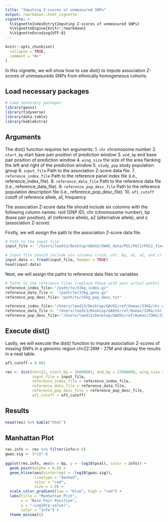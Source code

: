 ```yaml
---
title: "Imputing Z-scores of unmeasured SNPs"
output: rmarkdown::html_vignette
vignette: >
  %\VignetteIndexEntry{Imputing Z-scores of unmeasured SNPs}
  %\VignetteEngine{knitr::rmarkdown}
  %\VignetteEncoding{UTF-8}
---
```


```r
knitr::opts_chunk$set(
  collapse = TRUE,
  comment = "#>"
)
```

In this vignette, we will show how to use dist() to impute association Z-scores of unmeasureds SNPs from ethnically homogeneous cohorts.  

## Load necessary packages
```r
# Load necessary packages
library(gauss)
library(tidyverse)
library(data.table)
library(kableExtra)
```

## Arguments

The dist() function requires ten arguments:
1. `chr` chromosome number
2. `start_bp` start base pair position of prediction window
3. `end_bp` end base pair position of prediction window
4. `wing_size` the size of the area flanking the left and right of the prediction window
5. `study_pop` study population group
6. `input_file` Path to the association Z-score data file.
7. `reference_index_file` Path to the reference panel index file (i.e., reference_index_file).
8. `reference_data_file` Path to the reference data file (i.e., reference_data_file).
9. `reference_pop_desc_file` Path to the reference population description file (i.e., reference_pop_desc_file).
10. `af1_cutoff` cutoff of reference allele, a1, frequency

The association Z-score data file should include six columns with the following column names: rsid (SNP ID), chr (chromosome number), bp (base pair position), a1 (reference allele), a2 (alternative allele), and z (association Z-score).


Firstly, we will assign the path to the association Z-score data file.
```r
# Path to the input file
input_file <- "/Users/leed13/Desktop/GAUSS/GWAS_data/PGC/PGC2/PGC2_final/ilmn1M/pgc2.chr22.ilmn1M.Zonly.txt"

# Input file should include six columns (rsid, chr, bp, a1, a2, and z)
input.data <- fread(input_file, header = TRUE)
head(input.data)
```

Next, we will assign the paths to reference data files to variables
```r
# Paths to the reference files (replace these with your actual paths)
reference_index_file<-"/path/to/33kg_index.gz"
reference_data_file <- "/path/to/33kg_geno.gz"
reference_pop_desc_file<-"path/to/33kg_pop_desc.txt"
```

```r
reference_index_file<-"/Users/leed13/Desktop/GAUSS/ref/Human/33KG/chr_data/33kg_chr22_index.gz"
reference_data_file <- "/Users/leed13/Desktop/GAUSS/ref/Human/33KG/chr_data/33kg_chr22_geno.gz"
reference_pop_desc_file<-"/Users/leed13/Desktop/GAUSS/ref/Human/33KG/33kg_pop_desc.txt"
```


## Execute dist()

Lastly, we will execute the dist() function to impute association Z-scores of missing SNPs in a genomic region chr22:26M - 27M and display the results in a neat table. 
```r
af1_cutoff = 0.001

res <- dist(chr=22, start_bp = 26000001, end_bp = 27000000, wing_size = 500000, study_pop = "EUR",
            input_file = input_file, 
            reference_index_file = reference_index_file,
            reference_data_file = reference_data_file, 
            reference_pop_desc_file = reference_pop_desc_file,
            af1_cutoff = af1_cutoff)
```

## Results

```r
head(res) %>% kable("html")
```


## Manhattan Plot
```r
res.info <- res %>% filter(info>0.6)
gwas.sig <- 5*10^-8
  
ggplot(res.info, aes(x = bp, y = -log10(pval), color = info)) +
  geom_point(alpha = 0.8) +
  geom_hline(aes(yintercept = -log10(gwas.sig)), 
             linetype = "dashed", 
             color = "red", 
             size = 1.0) +
  scale_color_gradient(low = "blue", high = "red") +
  labs(title = "Manhattan Plot",
       x = "Base Pair Position",
       y = "-Log10(p-value)",
       color = "Info") +
  theme_minimal()
```